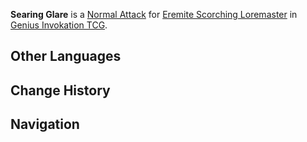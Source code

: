 {{Genius Invokation TCG Skill Infobox
|image      = Searing Glare Character Card Skill.png
|type       = Normal Attack
|character  = Eremite Scorching Loremaster
|element    = Pyro
|matching   = 1
|unaligned  = 2
|effect     = Deals 1 {{Color|Pyro DMG}}.
|order      = 1
}}
'''Searing Glare''' is a [[Character Card Normal Attack|Normal Attack]] for [[Eremite Scorching Loremaster (Character Card)|Eremite Scorching Loremaster]] in [[Genius Invokation TCG]].

==Other Languages==
{{Other Languages
|en      = Searing Glare
|zhs     = 烧蚀之光
|zhs_rm  = Shāoshí zhī Guāng
|zht     = 燒蝕之光
|zht_rm  = Shāoshí zhī Guāng
|zh_tl   = Light of {{w|Ablation}}
|ja      = 融蝕の光
|ja_rm   = Yuushoku no Hikari
|ja_tl   = 
|ko      = 용해의 빛
|ko_rm   = 
|ko_tl   = 
|es      = Resplandor abrasador
|es_tl   = Scorching Radiance
|fr      = Lueur torride
|fr_tl   = Torrid Gleam
|ru      = Палящий свет
|ru_tl   = 
|th      = Searing Glare
|vi      = Ánh Sáng Thiêu Rụi
|vi_tl   = 
|de      = Sengender Glanz
|de_tl   = Scorching Gleam
|id      = Searing Glare
|pt      = Brilho Abrasador
|pt_tl   = 
|tr      = Yakıcı Işık
|tr_tl   = 
|it      = Bagliore ardente
|it_tl   = Burning Glow
}}

==Change History==
{{Change History|4.3}}

==Navigation==
{{Genius Invokation TCG Skill Navbox|Eremite Scorching Loremaster}}